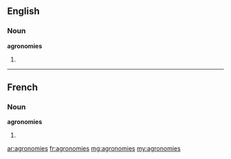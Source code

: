 ==English==

===Noun===
'''agronomies'''

# {{plural of|[[agronomy]]}}

----

==French==

===Noun===
'''agronomies''' {{f}}

# {{plural of|[[agronomie]]|lang=fr}}

[[ar:agronomies]]
[[fr:agronomies]]
[[mg:agronomies]]
[[my:agronomies]]
